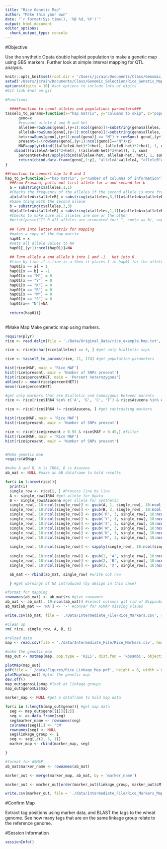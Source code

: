 ```yaml
---
title: "Rice Genetic Map"
author: "Make this your own"
date: "`r format(Sys.time(), '%B %d, %Y')`"
output: html_document
editor_options: 
  chunk_output_type: console
---
```


#Objective

Use the snythetic Opata double haploid population to make a genetic map using GBS markers.  Further look at simple interval mapping for QTL analysis.

```r
knitr::opts_knit$set(root.dir = '/Users/jcrain/Documents/Class/Genomic_Selection/Rice_Genetic_Map/')
setwd('/Users/jcrain/Documents/Class/Genomic_Selection/Rice_Genetic_Map/')
options(digits = 10) #set options to include lots of digits
#Git link #not on git
```

```r
#Functions
  
  ####Function to count alleles and populations parameters###
tassel5_to_params=function(x="hap matrix", y="columns to skip", z="population number"){
      geno=x
      #recount allele A and B and het
      alleleA=rowSums(geno[,(y+1):ncol(geno)]!=substring(geno$alleles, 3, 3) & geno[,(y+1):ncol(geno)]!="N") #only counts what is not allele B and missing.  i.e. counts allele A and various calls for heterozygous
      alleleB=rowSums(geno[,(y+1):ncol(geno)]!=substring(geno$alleles, 1, 1) & geno[,(y+1):ncol(geno)]!="N")
      het=rowSums(geno[,(y+1):ncol(geno)] == "M") + rowSums( geno[,(y+1):ncol(geno)] ==   "R") + rowSums(geno[,(y+1):ncol(geno)] ==  "W") + rowSums(geno[,(y+1):ncol(geno)] ==  "K") + rowSums(geno[,(y+1):ncol(geno)] ==  "S") + rowSums(geno[,(y+1):ncol(geno)] ==  "Y")
      present=1-(rowSums(geno[,(y+1):ncol(geno)]=="N")/z)
      MAF=apply(cbind(((alleleA-het)*2+het), (alleleB-het)*2+het), 1, min)/apply(
    cbind(((alleleA-het)*2+het), ((alleleB-het)*2+het)), 1, sum) 
      percentHet=het/apply(cbind(alleleA-het, alleleB-het, het), 1, sum)
      return(cbind.data.frame(geno[,1:y], "alleleA"=alleleA, "alleleB"=alleleB, "het"=het, "present"= present, "MAF"=MAF, "percentHET"=percentHet, geno[,(y+1):ncol(geno)]))
}

##function to convert hap to 0 and 1
hap_to_G=function(x="hap matrix", y="number of columns of information"){
  ##From Prasana, pulls out first allele for a and second for b
  a = substring(x$alleles,1,1)
  #Checks the frequency of the alleles if the second allele is more frequent it is substitued
  a[x$alleleA<x$alleleB] = substring(x$alleles,3,3)[x$alleleA<x$alleleB]
  #Same thing with the second allele
  b = substring(x$alleles,3,3)
  b[x$alleleA<x$alleleB] = substring(x$alleles,1,1)[x$alleleA<x$alleleB]
  #Checks to make sure all alleles are one or the other
  #print(paste("If 0 all alleles are accounted for: ", sum(a == b), sep=""))
  
  ## Turn into letter matrix for mapping
  #makes a copy of the hap matrix
  hap01 = x
  #sets all allele values to NA
  hap01[,(y+1):ncol(hap01)]=NA
  
  ## Turn allele a and allele b into 1 and -1.  Het into 0
  #line by line if a line is a then it places 1 in hap01 for the allele
  hap01[x == a] = 1
  hap01[x == b] = -1
  hap01[x == "M"] = 0
  hap01[x == "Y"] = 0
  hap01[x == "K"] = 0
  hap01[x == "R"] = 0
  hap01[x == "W"] = 0
  hap01[x == "S"] = 0
  hap01[x== "N"]=NA
  
  return(hap01)}
  


```
#Make Map
Make genetic map using markers.

```r
require(plyr)
rice <- read.delim(file = './Data/Original_Data/rice_example.hmp.txt', header = TRUE, stringsAsFactors = FALSE, check.names = FALSE) #read in file

rice <- rice[nchar(rice$alleles) == 3, ] #get only biallelic snps

rice <- tassel5_to_params(rice, 11, 174) #get population parameters

hist(rice$MAF, main = 'Rice MAF')
hist(rice$present, main = 'Number of SNPs present')
hist(rice$percentHET, main = 'Percent heterozygous')
abline(v = mean(rice$percentHET))
mean(rice$percentHET)

#get only markers that are Biallelic and homozygous between parents
rice <- rice[rice$IR64 %in% c('A', 'G', 'C', 'T') & rice$Azucena %in% c('A', 'G', 'C', 'T') , ]

rice <- rice[rice$IR64 != rice$Azucena, ] #get contrasting markers

hist(rice$MAF, main = 'Rice MAF')
hist(rice$present, main = 'Number of SNPs present')

rice <- rice[rice$present > 0.95 & rice$MAF > 0.45,] #filter
hist(rice$MAF, main = 'Rice MAF')
hist(rice$present, main = 'Number of SNPs present')


#Make genetic map
require(ASMap)

#make A and B, A is IR64, B is Azucena
ab_mat <- NULL #make an AB dataframe to hold results

for(i in 1:nrow(rice)){
  print(i)
  single_row <- rice[i, ] #Process line by line
  A <- single_row$IR64 #get allele for Opata
  B <- single_row$Azucena #get allele for Synthetic
  single_row[, 18:ncol(single_row)] <- gsub(A, 1, single_row[, 18:ncol(single_row)]) #Substitue for allele A 1
  single_row[, 18:ncol(single_row)] <- gsub(B, 2, single_row[, 18:ncol(single_row)]) #substitue for allele B 2
  single_row[, 18:ncol(single_row)] <- gsub('R', 3, single_row[, 18:ncol(single_row)]) #Substitue for heterozygous 
  single_row[, 18:ncol(single_row)] <- gsub('Y', 3, single_row[, 18:ncol(single_row)]) #Substitue for heterozygous 
  single_row[, 18:ncol(single_row)] <- gsub('S', 3, single_row[, 18:ncol(single_row)]) #Substitue for heterozygous 
  single_row[, 18:ncol(single_row)] <- gsub('W', 3, single_row[, 18:ncol(single_row)]) #Substitue for heterozygous 
  single_row[, 18:ncol(single_row)] <- gsub('K', 3, single_row[, 18:ncol(single_row)]) #Substitue for heterozygous 
  single_row[, 18:ncol(single_row)] <- gsub('M', 3, single_row[, 18:ncol(single_row)]) #Substitue for heterozygous 
  
  single_row[, 18:ncol(single_row)] <- sapply(single_row[, 18:ncol(single_row)], as.numeric) #make numeric, turns all others into missing values
  
  single_row[, 18:ncol(single_row)] <- gsub(1, 'A', single_row[, 18:ncol(single_row)]) #convert from number to lettter
  single_row[, 18:ncol(single_row)] <- gsub(2, 'B', single_row[, 18:ncol(single_row)])
  single_row[, 18:ncol(single_row)] <- gsub(3, 'X', single_row[, 18:ncol(single_row)]) #substitue heterozygote

  ab_mat <- rbind(ab_mat, single_row) #write out row

  } #get warnings of NA introduced (by design in this case)

#format for mapping
rownames(ab_mat) <- ab_mat$rs #give rownames
ab_mat <- ab_mat[, 19:ncol(ab_mat)] #select columns git rid of Nipponbare
ab_mat[ab_mat == 'NA'] <- '-' #conver for ASMAP missing vlaues

write.csv(ab_mat, file = './Data/Intermediate_File/Rice_Markers.csv', row.names = TRUE, quote = FALSE) #write out and read in to get the formatting

#clean up
rm( rice, single_row, A, B, i)

#reload data
map <- read.csv(file = './data/Intermediate_File/Rice_Markers.csv', header = TRUE, stringsAsFactors = FALSE, row.names = 1, check.names = FALSE)

#make the genetic map
map_out <- mstmap(map, pop.type = 'RIL5', dist.fun = 'kosambi', objective.fun = 'COUNT', p.value = 5e-12, noMap.dist = 35, noMap.size = 10, miss.thresh = 10) #play with parameters to make better map

plotMap(map_out)
pdf(file = './data/Figures/Rice_Linkage_Map.pdf', height = 6, width = 8)
plotMap(map_out) #plot the genetic map
dev.off()
map_out$geno$L1$map #look at linkage groups
map_out$geno$L2$map

marker_map <- NULL #get a dataframe to hold map data

for(i in 1:length(map_out$geno)){ #get map data
  seg <- map_out$geno[[i]][[2]]
  seg <- as.data.frame(seg)
  seg$marker_name <- rownames(seg)
  colnames(seg)[1] <- 'cM'
  rownames(seg) <- NULL
  seg$linkage_group <- i
  seg <- seg[,c(2, 3, 1)]
  marker_map <- rbind(marker_map, seg)

}

#format for ASMAP
ab_mat$marker_name <- rownames(ab_mat)

marker_out <- merge(marker_map, ab_mat, by = 'marker_name')

marker_out <- marker_out[order(marker_out$linkage_group, marker_out$cM),] #order by linkage group and chromosome

write.csv(marker_out, file = './data/Intermediate_File/Rice_Markers_Map.csv', row.names = FALSE, quote = FALSE) #write file out

```

#Confirm Map

Extract tag positions using marker data, and BLAST the tags to the wheat genome.  See how many tags that are on the same linkage group relate to the reference genome.



#Session Information

```r
sessionInfo()
```